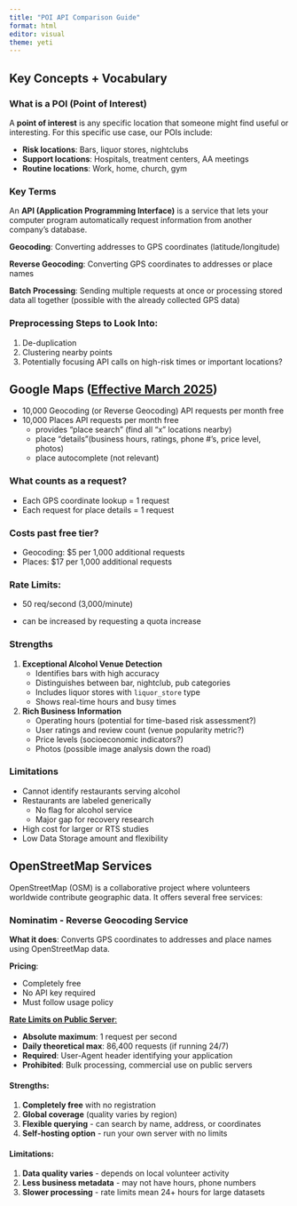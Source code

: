 ```yaml
---
title: "POI API Comparison Guide"
format: html
editor: visual
theme: yeti
---
```


## Key Concepts + Vocabulary

### What is a POI (Point of Interest)

A **point of interest** is any specific location that someone might find useful or interesting. For this specific use case, our POIs include:

-   **Risk locations**: Bars, liquor stores, nightclubs
-   **Support locations**: Hospitals, treatment centers, AA meetings
-   **Routine locations**: Work, home, church, gym

### Key Terms

An **API (Application Programming Interface)** is a service that lets your computer program automatically request information from another company's database.

**Geocoding**: Converting addresses to GPS coordinates (latitude/longitude)

**Reverse Geocoding**: Converting GPS coordinates to addresses or place names

**Batch Processing**: Sending multiple requests at once or processing stored data all together (possible with the already collected GPS data)

### Preprocessing Steps to Look Into:

1.  De-duplication
2.  Clustering nearby points
3.  Potentially focusing API calls on high-risk times or important locations?

## Google Maps ([Effective March 2025](https://mapsplatform.google.com/pricing/?utm_experiment=13102542))

-   10,000 Geocoding (or Reverse Geocoding) API requests per month free
-   10,000 Places API requests per month free
    -   provides "place search" (find all "x" locations nearby)
    -   place "details"(business hours, ratings, phone \#'s, price level, photos)
    -   place autocomplete (not relevant)

### What counts as a request?

-   Each GPS coordinate lookup = 1 request
-   Each request for place details = 1 request

### Costs past free tier?

-   Geocoding: \$5 per 1,000 additional requests
-   Places: \$17 per 1,000 additional requests

### Rate Limits:

-   50 req/second (3,000/minute)

-   can be increased by requesting a quota increase

### Strengths

1.  **Exceptional Alcohol Venue Detection**
    -   Identifies bars with high accuracy
    -   Distinguishes between bar, nightclub, pub categories
    -   Includes liquor stores with `liquor_store` type
    -   Shows real-time hours and busy times
2.  **Rich Business Information**
    -   Operating hours (potential for time-based risk assessment?)
    -   User ratings and review count (venue popularity metric?)
    -   Price levels (socioeconomic indicators?)
    -   Photos (possible image analysis down the road)

### **Limitations**

-   Cannot identify restaurants serving alcohol
-   Restaurants are labeled generically
    -   No flag for alcohol service
    -   Major gap for recovery research
-   High cost for larger or RTS studies
-   Low Data Storage amount and flexibility

## OpenStreetMap Services

OpenStreetMap (OSM) is a collaborative project where volunteers worldwide contribute geographic data. It offers several free services:

### Nominatim - Reverse Geocoding Service

**What it does**: Converts GPS coordinates to addresses and place names using OpenStreetMap data.

**Pricing**:

-   Completely free
-   No API key required
-   Must follow usage policy

[**Rate Limits on Public Server**:](https://operations.osmfoundation.org/policies/nominatim/)

-   **Absolute maximum**: 1 request per second
-   **Daily theoretical max**: 86,400 requests (if running 24/7)
-   **Required**: User-Agent header identifying your application
-   **Prohibited**: Bulk processing, commercial use on public servers

#### **Strengths**:

1.  **Completely free** with no registration
2.  **Global coverage** (quality varies by region)
3.  **Flexible querying** - can search by name, address, or coordinates
4.  **Self-hosting option** - run your own server with no limits

#### **Limitations**:

1.  **Data quality varies** - depends on local volunteer activity
2.  **Less business metadata** - may not have hours, phone numbers
3.  **Slower processing** - rate limits mean 24+ hours for large datasets
